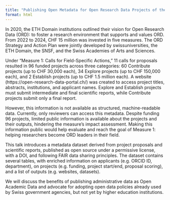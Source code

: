 ```yaml
---
title: "Publishing Open Metadata for Open Research Data Projects of the ETH Domain"
format: html
---
```


In 2020, the ETH Domain institutions outlined their vision for Open Research Data (ORD): to foster a research environment that supports and values ORD. From 2022 to 2024, CHF 15 million was invested in five measures. The ORD Strategy and Action Plan were jointly developed by swissuniversities, the ETH Domain, the SNSF, and the Swiss Academies of Arts and Sciences.

Under "Measure 1: Calls for Field-Specific Actions," 11 calls for proposals resulted in 96 funded projects across three categories: 60 Contribute projects (up to CHF 30,000 each), 34 Explore projects (up to CHF 150,000 each), and 2 Establish projects (up to CHF 1.5 million each). A website (https://open-research-data-portal.ch/) was created to access project titles, abstracts, institutions, and applicant names. Explore and Establish projects must submit intermediate and final scientific reports, while Contribute projects submit only a final report.

However, this information is not available as structured, machine-readable data. Currently, only reviewers can access this metadata. Despite funding 96 projects, limited public information is available about the projects and their outputs, hindering the measure's impact assessment. Making this information public would help evaluate and reach the goal of Measure 1: helping researchers become ORD leaders in their field.

This talk introduces a metadata dataset derived from project proposals and scientific reports, published as open source under a permissive license, with a DOI, and following FAIR data sharing principles. The dataset contains several tables, with enriched information on applicants (e.g. ORCID ID, department), on projects (e.g. funding, project start/end, proposal scoring), and a list of outputs (e.g. websites, datasets).

We will discuss the benefits of publishing administrative data as Open Academic Data and advocate for adopting open data policies already used by Swiss government agencies, but not yet by higher education institutions.
